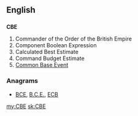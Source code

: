 ==English==

==={{initialism-old|en}}===
'''CBE'''
# Commander of the Order of the British Empire
# Component Boolean Expression
# Calculated Best Estimate    
# Command Budget Estimate
# [[w:Common Base Event|Common Base Event]]

===Anagrams===
* [[BCE#English|BCE]], [[B.C.E.#English|B.C.E.]], [[ECB#English|ECB]]

[[my:CBE]]
[[sk:CBE]]